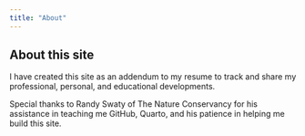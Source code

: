 ```yaml
---
title: "About"
---
```


## About this site

I have created this site as an addendum to my resume to track and share my professional, personal, and educational developments. 

Special thanks to Randy Swaty of The Nature Conservancy for his assistance in teaching me GitHub, Quarto, and his patience in helping me build this site.

